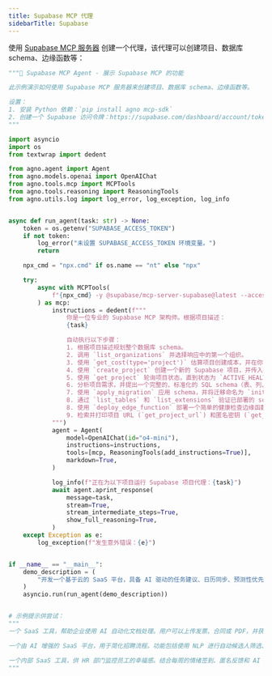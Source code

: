 ```yaml
---
title: Supabase MCP 代理
sidebarTitle: Supabase
---
```



使用 [Supabase MCP 服务器](https://github.com/supabase-community/supabase-mcp) 创建一个代理，该代理可以创建项目、数据库 schema、边缘函数等：

```python
"""🔑 Supabase MCP Agent - 展示 Supabase MCP 的功能

此示例演示如何使用 Supabase MCP 服务器来创建项目、数据库 schema、边缘函数等。

设置：
1. 安装 Python 依赖：`pip install agno mcp-sdk`
2. 创建一个 Supabase 访问令牌：https://supabase.com/dashboard/account/tokens 并将其设置为 SUPABASE_ACCESS_TOKEN 环境变量。
"""

import asyncio
import os
from textwrap import dedent

from agno.agent import Agent
from agno.models.openai import OpenAIChat
from agno.tools.mcp import MCPTools
from agno.tools.reasoning import ReasoningTools
from agno.utils.log import log_error, log_exception, log_info


async def run_agent(task: str) -> None:
    token = os.getenv("SUPABASE_ACCESS_TOKEN")
    if not token:
        log_error("未设置 SUPABASE_ACCESS_TOKEN 环境变量。")
        return

    npx_cmd = "npx.cmd" if os.name == "nt" else "npx"

    try:
        async with MCPTools(
            f"{npx_cmd} -y @supabase/mcp-server-supabase@latest --access-token={token}"
        ) as mcp:
            instructions = dedent(f"""
                你是一位专业的 Supabase MCP 架构师。根据项目描述：
                {task}

                自动执行以下步骤：
                1. 根据项目描述规划整个数据库 schema。
                2. 调用 `list_organizations` 并选择响应中的第一个组织。
                3. 使用 `get_cost(type='project')` 估算项目创建成本，并在你的回复中提及成本。
                4. 使用 `create_project` 创建一个新的 Supabase 项目，并传入确认的成本 ID。
                5. 使用 `get_project` 轮询项目状态，直到状态为 `ACTIVE_HEALTHY`。
                6. 分析项目需求，并提出一个完整的、标准化的 SQL schema（表、列、数据类型、索引、约束、触发器和函数）作为 DDL 语句。
                7. 使用 `apply_migration` 应用 schema，并将迁移命名为 `initial_schema`。
                8. 通过 `list_tables` 和 `list_extensions` 验证已部署的 schema。
                8. 使用 `deploy_edge_function` 部署一个简单的健康检查边缘函数。
                9. 检索并打印项目 URL (`get_project_url`) 和匿名密钥 (`get_anon_key`)。
            """)
            agent = Agent(
                model=OpenAIChat(id="o4-mini"),
                instructions=instructions,
                tools=[mcp, ReasoningTools(add_instructions=True)],
                markdown=True,
            )

            log_info(f"正在为以下项目运行 Supabase 项目代理：{task}")
            await agent.aprint_response(
                message=task,
                stream=True,
                stream_intermediate_steps=True,
                show_full_reasoning=True,
            )
    except Exception as e:
        log_exception(f"发生意外错误：{e}")


if __name__ == "__main__":
    demo_description = (
        "开发一个基于云的 SaaS 平台，具备 AI 驱动的任务建议、日历同步、预测性优先级排序、团队协作和项目分析功能。"
    )
    asyncio.run(run_agent(demo_description))


# 示例提示供尝试：
"""
一个 SaaS 工具，帮助企业使用 AI 自动化文档处理。用户可以上传发票、合同或 PDF，并获得结构化数据、智能摘要以及用于合规性或异常情况的红色标记警报。非常适合法律团队、会计师和企业后台办公室。

一个由 AI 增强的 SaaS 平台，用于简化招聘流程。功能包括使用 NLP 进行自动候选人筛选、AI 面试安排、工作描述中的偏见检测以及流水线分析。专为快速发展的初创公司和中型 HR 团队设计。

一个内部 SaaS 工具，供 HR 部门监控员工的幸福感。结合每周的情绪签到、匿名反馈和 AI 驱动的倦怠检测模型。与 Slack 和 HR 系统集成，以支持更健康的工作场所文化。
"""
```